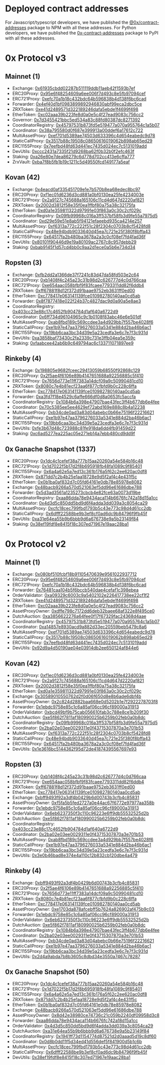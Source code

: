 # Deployed contract addresses

For Javascript/typescript developers, we have published the [@0x/contract-addresses](https://www.npmjs.com/package/@0x/contract-addresses) package to NPM with all these addresses.
For Python developers, we have published the [0x-contract-addresses](https://pypi.org/project/0x-contract-addresses/) package to PyPI with all these addresses.

# 0x Protocol v3
## Mainnet (1)

- Exchange: [0x61935cbdd02287b511119ddb11aeb42f1593b7ef](https://etherscan.io/address/0x61935cbdd02287b511119ddb11aeb42f1593b7ef)
- ERC20Proxy: [0x95e6f48254609a6ee006f7d493c8e5fb97094cef](https://etherscan.io/address/0x95e6f48254609a6ee006f7d493c8e5fb97094cef)
- ERC721Proxy: [0xefc70a1b18c432bdc64b596838b4d138f6bc6cad](https://etherscan.io/address/0xefc70a1b18c432bdc64b596838b4d138f6bc6cad)
- Forwarder: [0x4ef40d1bf0983899892946830abf99eca2dbc5ce](https://etherscan.io/address/0x4ef40d1bf0983899892946830abf99eca2dbc5ce)
- ZRXToken: [0xe41d2489571d322189246dafa5ebde1f4699f498](https://etherscan.io/address/0xe41d2489571d322189246dafa5ebde1f4699f498)
- EtherToken: [0xc02aaa39b223fe8d0a0e5c4f27ead9083c756cc2](https://etherscan.io/address/0xc02aaa39b223fe8d0a0e5c4f27ead9083c756cc2)
- Governor: [0x7d3455421bbc5ed534a83c88fd80387dc8271392](https://etherscan.io/address/0x7d3455421bbc5ed534a83c88fd80387dc8271392)
- CoordinatorRegistry: [0x45797531b873fd5e519477a070a955764c1a5b07](https://etherscan.io/address/0x45797531b873fd5e519477a070a955764c1a5b07)
- Coordinator: [0x38a795580d0f687e399913a00ddef6a17612c722](https://etherscan.io/address/0x38a795580d0f687e399913a00ddef6a17612c722)
- MultiAssetProxy: [0xef701d5389ae74503d633396c4d654eabedc9d78](https://etherscan.io/address/0xef701d5389ae74503d633396c4d654eabedc9d78)
- StaticCallProxy: [0x3517b88c19508c08650616019062b898ab65ed29](https://etherscan.io/address/0x3517b88c19508c08650616019062b898ab65ed29)
- ERC1155Proxy: [0x7eefbd48fd63d441ec7435d024ec7c5131019add](https://etherscan.io/address/0x7eefbd48fd63d441ec7435d024ec7c5131019add)
- DevUtils: [0xccc2431a7335f21d9268ba62f0b32b0f2efc463f](https://etherscan.io/address/0xccc2431a7335f21d9268ba62f0b32b0f2efc463f)
- Staking: [0xa26e80e7dea86279c6d778d702cc413e6cffa777](https://etherscan.io/address/0xa26e80e7dea86279c6d778d702cc413e6cffa777)
- ZrxVault: [0xba7f8b5fb1b19c1211c5d49550fcd149177a5eaf](https://etherscan.io/address/0xba7f8b5fb1b19c1211c5d49550fcd149177a5eaf)

## Kovan (42)

- Exchange: [0x4eacd0af335451709e1e7b570b8ea68edec8bc97](https://kovan.etherscan.io/address/0x4eacd0af335451709e1e7b570b8ea68edec8bc97)
- ERC20Proxy: [0xf1ec01d6236d3cd881a0bf0130ea25fe4234003e](https://kovan.etherscan.io/address/0xf1ec01d6236d3cd881a0bf0130ea25fe4234003e)
- ERC721Proxy: [0x2a9127c745688a165106c11cd4d647d2220af821](https://kovan.etherscan.io/address/0x2a9127c745688a165106c11cd4d647d2220af821)
- ZRXToken: [0x2002d3812f58e35f0ea1ffbf80a75a38c32175fa](https://kovan.etherscan.io/address/0x2002d3812f58e35f0ea1ffbf80a75a38c32175fa)
- EtherToken: [0xd0a1e359811322d97991e03f863a0c30c2cf029c](https://kovan.etherscan.io/address/0xd0a1e359811322d97991e03f863a0c30c2cf029c)
- CoordinatorRegistry: [0x09fb99968c016a3ff537bf58fb3d9fe55a7975d5](https://kovan.etherscan.io/address/0x09fb99968c016a3ff537bf58fb3d9fe55a7975d5)
- Coordinator: [0xd29e59e51e8ab5f94121efaeebd935ca4214e257](https://kovan.etherscan.io/address/0xd29e59e51e8ab5f94121efaeebd935ca4214e257)
- MultiAssetProxy: [0xf6313a772c222f51c28f2304c0703b8cf5428fd8](https://kovan.etherscan.io/address/0xf6313a772c222f51c28f2304c0703b8cf5428fd8)
- StaticCallProxy: [0x48e94bdb9033640d45ea7c721e25f380f8bffa43](https://kovan.etherscan.io/address/0x48e94bdb9033640d45ea7c721e25f380f8bffa43)
- ERC1155Proxy: [0x64517fa2b480ba3678a2a3c0cf08ef7fd4fad36f](https://kovan.etherscan.io/address/0x64517fa2b480ba3678a2a3c0cf08ef7fd4fad36f)
- DevUtils: [0x80101f90446d9e19a80109ac2767c8c957debb29](https://kovan.etherscan.io/address/0x80101f90446d9e19a80109ac2767c8c957debb29)
- Staking: [0xbab9145f1d57cd4bb0c9aa2d1ece0a5b6e734d34](https://kovan.etherscan.io/address/0xbab9145f1d57cd4bb0c9aa2d1ece0a5b6e734d34)

## Ropsten (3)

- Exchange: [0xfb2dd2a1366de37f7241c83d47da58fd503e2c64](https://ropsten.etherscan.io/address/0xfb2dd2a1366de37f7241c83d47da58fd503e2c64)
- ERC20Proxy: [0xb1408f4c245a23c31b98d2c626777d4c0d766caa](https://ropsten.etherscan.io/address/0xb1408f4c245a23c31b98d2c626777d4c0d766caa)
- ERC721Proxy: [0xe654aac058bfbf9f83fcaee7793311dd82f6ddb4](https://ropsten.etherscan.io/address/0xe654aac058bfbf9f83fcaee7793311dd82f6ddb4)
- ZRXToken: [0xff67881f8d12f372d91baae9752eb3631ff0ed00](https://ropsten.etherscan.io/address/0xff67881f8d12f372d91baae9752eb3631ff0ed00)
- EtherToken: [0xc778417e063141139fce010982780140aa0cd5ab](https://ropsten.etherscan.io/address/0xc778417e063141139fce010982780140aa0cd5ab)
- Forwarder: [0x8f7877418e022f24b37c4827dac9d0a90a5e8ae3](https://ropsten.etherscan.io/address/0x8f7877418e022f24b37c4827dac9d0a90a5e8ae3)
- CoordinatorRegistry: [0x403cc23e88c17c4652fb904784d1af640a6722d9](https://ropsten.etherscan.io/address/0x403cc23e88c17c4652fb904784d1af640a6722d9)
- Coordinator: [0x6ff734d96104965c9c1b0108f83abc46e6e501df](https://ropsten.etherscan.io/address/0x6ff734d96104965c9c1b0108f83abc46e6e501df)
- MultiAssetProxy: [0xab8fbd189c569ccdee3a4d929bb7f557be4028f6](https://ropsten.etherscan.io/address/0xab8fbd189c569ccdee3a4d929bb7f557be4028f6)
- StaticCallProxy: [0xe1b97e47aa3796276033a5341e884d2ba46b6ac1](https://ropsten.etherscan.io/address/0xe1b97e47aa3796276033a5341e884d2ba46b6ac1)
- ERC1155Proxy: [0x19bb6caa3bc34d39e5a23cedfa3e6c7e7f3c931d](https://ropsten.etherscan.io/address/0x19bb6caa3bc34d39e5a23cedfa3e6c7e7f3c931d)
- DevUtils: [0xa3858baf73430c2fa2339c731e3ffb04ea5e359c](https://ropsten.etherscan.io/address/0xa3858baf73430c2fa2339c731e3ffb04ea5e359c)
- Staking: [0xfaabcee42ab6b9c649794ac6c133711071897ee9](https://ropsten.etherscan.io/address/0xfaabcee42ab6b9c649794ac6c133711071897ee9)

## Rinkeby (4)

- Exchange: [0x198805e9682fceec29413059b68550f92868c129](https://rinkeby.etherscan.io/address/0x198805e9682fceec29413059b68550f92868c129)
- ERC20Proxy: [0x2f5ae4f6106e89b4147651688a92256885c5f410](https://rinkeby.etherscan.io/address/0x2f5ae4f6106e89b4147651688a92256885c5f410)
- ERC721Proxy: [0x7656d773e11ff7383a14dcf09a9c50990481cd10](https://rinkeby.etherscan.io/address/0x7656d773e11ff7383a14dcf09a9c50990481cd10)
- ZRXToken: [0x8080c7e4b81ecf23aa6f877cfbfd9b0c228c6ffa](https://rinkeby.etherscan.io/address/0x8080c7e4b81ecf23aa6f877cfbfd9b0c228c6ffa)
- EtherToken: [0xc778417e063141139fce010982780140aa0cd5ab](https://rinkeby.etherscan.io/address/0xc778417e063141139fce010982780140aa0cd5ab)
- Forwarder: [0xa3fd7f18e4529c6affe666df0d8a0653fc5accfa](https://rinkeby.etherscan.io/address/0xa3fd7f18e4529c6affe666df0d8a0653fc5accfa)
- CoordinatorRegistry: [0x1084b6a398e47907bae43fec3ff4b677db6e4fee](https://rinkeby.etherscan.io/address/0x1084b6a398e47907bae43fec3ff4b677db6e4fee)
- Coordinator: [0x70c5385ee5ee4629ef72abd169e888c8b4a12238](https://rinkeby.etherscan.io/address/0x70c5385ee5ee4629ef72abd169e888c8b4a12238)
- MultiAssetProxy: [0xb34cde0ad3a83d04abebc0b66e75196f22216621](https://rinkeby.etherscan.io/address/0xb34cde0ad3a83d04abebc0b66e75196f22216621)
- StaticCallProxy: [0xe1b97e47aa3796276033a5341e884d2ba46b6ac1](https://rinkeby.etherscan.io/address/0xe1b97e47aa3796276033a5341e884d2ba46b6ac1)
- ERC1155Proxy: [0x19bb6caa3bc34d39e5a23cedfa3e6c7e7f3c931d](https://rinkeby.etherscan.io/address/0x19bb6caa3bc34d39e5a23cedfa3e6c7e7f3c931d)
- DevUtils: [0xfe3b67d48c723988c81fe918da6dd4fb91459d22](https://rinkeby.etherscan.io/address/0xfe3b67d48c723988c81fe918da6dd4fb91459d22)
- Staking: [0xc6ad5277ea225ac05e271eb14a7ebb480cd9dd9f](https://rinkeby.etherscan.io/address/0xc6ad5277ea225ac05e271eb14a7ebb480cd9dd9f)

## 0x Ganache Snapshot (1337)

- ERC20Proxy: [0x1dc4c1cefef38a777b15aa20260a54e584b16c48]()
- ERC721Proxy: [0x1d7022f5b17d2f8b695918fb48fa1089c9f85401]()
- ERC1155Proxy: [0x6a4a62e5a7ed13c361b176a5f62c2ee620ac0df8]()
- ZRXToken: [0x871dd7c2b4b25e1aa18728e9d5f2af4c4e431f5c]()
- EtherToken: [0x0b1ba0af832d7c05fd64161e0db78e85978e8082]()
- Exchange: [0x48bacb9266a570d521063ef5dd96e61686dbe788]()
- Forwarder: [0x5d3ad3561a1235273cbcb4e82fce63a0073d19be]()
- CoordinatorRegistry: [0xaa86dda78e9434aca114b6676fc742a18d15a1cc]()
- Coordinator: [0x4d3d5c850dd5bd9d6f4adda3dd039a3c8054ca29]()
- MultiAssetProxy: [0xcfc18cec799fbd1793b5c43e773c98d4d61cc2db]()
- StaticCallProxy: [0x6dfff22588be9b3ef8cf0ad6dc9b84796f9fb45f]()
- DevUtils: [0xa31e64ea55b9b6bbb9d6a676738e9a5b23149f84]()
- Staking: [0x38ef19fdf8e8415f18c307ed71967e19aac28ba1]()


# 0x Protocol v2

## Mainnet (1)

- Exchange: [0x080bf510fcbf18b91105470639e9561022937712](https://etherscan.io/address/0x080bf510fcbf18b91105470639e9561022937712)
- ERC20Proxy: [0x95e6f48254609a6ee006f7d493c8e5fb97094cef](https://etherscan.io/address/0x95e6f48254609a6ee006f7d493c8e5fb97094cef)
- ERC721Proxy: [0xefc70a1b18c432bdc64b596838b4d138f6bc6cad](https://etherscan.io/address/0xefc70a1b18c432bdc64b596838b4d138f6bc6cad)
- Forwarder: [0x76481caa104b5f6bccb540dae4cefaf1c398ebea](https://etherscan.io/address/0x76481caa104b5f6bccb540dae4cefaf1c398ebea)
- OrderValidator: [0xa09329c6003c9a5402102e226417738ee22cf1f2](https://etherscan.io/address/0xa09329c6003c9a5402102e226417738ee22cf1f2)
- ZRXToken: [0xe41d2489571d322189246dafa5ebde1f4699f498](https://etherscan.io/address/0xe41d2489571d322189246dafa5ebde1f4699f498)
- EtherToken: [0xc02aaa39b223fe8d0a0e5c4f27ead9083c756cc2](https://etherscan.io/address/0xc02aaa39b223fe8d0a0e5c4f27ead9083c756cc2)
- AssetProxyOwner: [0xdffe798c7172dd6deb32baee68af322e8f495ce0](https://etherscan.io/address/0xdffe798c7172dd6deb32baee68af322e8f495ce0)
- DutchAuction: [0xa3856622276a64fee0f17f67329fac24368d4aae](https://etherscan.io/address/0xa3856622276a64fee0f17f67329fac24368d4aae)
- CoordinatorRegistry: [0x45797531b873fd5e519477a070a955764c1a5b07](https://etherscan.io/address/0x45797531b873fd5e519477a070a955764c1a5b07)
- Coordinator: [0xa14857e8930acd9a882d33ec20559beb5479c8a6](https://etherscan.io/address/0xa14857e8930acd9a882d33ec20559beb5479c8a6)
- MultiAssetProxy: [0xef701d5389ae74503d633396c4d654eabedc9d78](https://etherscan.io/address/0xef701d5389ae74503d633396c4d654eabedc9d78)
- StaticCallProxy: [0x3517b88c19508c08650616019062b898ab65ed29](https://etherscan.io/address/0x3517b88c19508c08650616019062b898ab65ed29)
- ERC1155Proxy: [0x7eefbd48fd63d441ec7435d024ec7c5131019add](https://etherscan.io/address/0x7eefbd48fd63d441ec7435d024ec7c5131019add)
- DevUtils: [0x92d9a4d50190ae04e03914db2ee650124af844e6](https://etherscan.io/address/0x92d9a4d50190ae04e03914db2ee650124af844e6)

## Kovan (42)

- ERC20Proxy: [0xf1ec01d6236d3cd881a0bf0130ea25fe4234003e](https://kovan.etherscan.io/address/0xf1ec01d6236d3cd881a0bf0130ea25fe4234003e)
- ERC721Proxy: [0x2a9127c745688a165106c11cd4d647d2220af821](https://kovan.etherscan.io/address/0x2a9127c745688a165106c11cd4d647d2220af821)
- ZRXToken: [0x2002d3812f58e35f0ea1ffbf80a75a38c32175fa](https://kovan.etherscan.io/address/0x2002d3812f58e35f0ea1ffbf80a75a38c32175fa)
- EtherToken: [0xd0a1e359811322d97991e03f863a0c30c2cf029c](https://kovan.etherscan.io/address/0xd0a1e359811322d97991e03f863a0c30c2cf029c)
- Exchange: [0x30589010550762d2f0d06f650d8e8b6ade6dbf4b](https://kovan.etherscan.io/address/0x30589010550762d2f0d06f650d8e8b6ade6dbf4b)
- AssetProxyOwner: [0x2c824d2882baa668e0d5202b1e7f2922278703f8](https://kovan.etherscan.io/address/0x2c824d2882baa668e0d5202b1e7f2922278703f8)
- Forwarder: [0x1ebdc9758e85c1c6a85af06cc96cf89000a31913](https://kovan.etherscan.io/address/0x1ebdc9758e85c1c6a85af06cc96cf89000a31913)
- OrderValidator: [0xbcd49bf9b75cab056610fab3c788e8ce1b209f30](https://kovan.etherscan.io/address/0xbcd49bf9b75cab056610fab3c788e8ce1b209f30)
- DutchAuction: [0xe5f862f7811af180990025b6259b02feb0a0b8dc](https://kovan.etherscan.io/address/0xe5f862f7811af180990025b6259b02feb0a0b8dc)
- CoordinatorRegistry: [0x09fb99968c016a3ff537bf58fb3d9fe55a7975d5](https://kovan.etherscan.io/address/0x09fb99968c016a3ff537bf58fb3d9fe55a7975d5)
- Coordinator: [0x2ba02e03ee0029311e0f43715307870a3e701b53](https://kovan.etherscan.io/address/0x2ba02e03ee0029311e0f43715307870a3e701b53)
- MultiAssetProxy: [0xf6313a772c222f51c28f2304c0703b8cf5428fd8](https://kovan.etherscan.io/address/0xf6313a772c222f51c28f2304c0703b8cf5428fd8)
- StaticCallProxy: [0x48e94bdb9033640d45ea7c721e25f380f8bffa43](https://kovan.etherscan.io/address/0x48e94bdb9033640d45ea7c721e25f380f8bffa43)
- ERC1155Proxy: [0x64517fa2b480ba3678a2a3c0cf08ef7fd4fad36f](https://kovan.etherscan.io/address/0x64517fa2b480ba3678a2a3c0cf08ef7fd4fad36f)
- DevUtils: [0x1e3616bc5144362f95d72de41874395567697e93](https://kovan.etherscan.io/address/0x1e3616bc5144362f95d72de41874395567697e93)

## Ropsten (3)

- ERC20Proxy: [0xb1408f4c245a23c31b98d2c626777d4c0d766caa](https://ropsten.etherscan.io/address/0xb1408f4c245a23c31b98d2c626777d4c0d766caa)
- ERC721Proxy: [0xe654aac058bfbf9f83fcaee7793311dd82f6ddb4](https://ropsten.etherscan.io/address/0xe654aac058bfbf9f83fcaee7793311dd82f6ddb4)
- ZRXToken: [0xff67881f8d12f372d91baae9752eb3631ff0ed00](https://ropsten.etherscan.io/address/0xff67881f8d12f372d91baae9752eb3631ff0ed00)
- EtherToken: [0xc778417e063141139fce010982780140aa0cd5ab](https://ropsten.etherscan.io/address/0xc778417e063141139fce010982780140aa0cd5ab)
- Exchange: [0xbff9493f92a3df4b0429b6d00743b3cfb4c85831](https://ropsten.etherscan.io/address/0xbff9493f92a3df4b0429b6d00743b3cfb4c85831)
- AssetProxyOwner: [0xf5fa5b5fed2727a0e44ac67f6772e97977aa358b](https://ropsten.etherscan.io/address/0xf5fa5b5fed2727a0e44ac67f6772e97977aa358b)
- Forwarder: [0x1ebdc9758e85c1c6a85af06cc96cf89000a31913](https://ropsten.etherscan.io/address/0x1ebdc9758e85c1c6a85af06cc96cf89000a31913)
- OrderValidator: [0x6eb6237350f3c110c96223e6ff9db55532525d2b](https://ropsten.etherscan.io/address/0x6eb6237350f3c110c96223e6ff9db55532525d2b)
- DutchAuction: [0xe5f862f7811af180990025b6259b02feb0a0b8dc](https://ropsten.etherscan.io/address/0xe5f862f7811af180990025b6259b02feb0a0b8dc)
- CoordinatorRegistry: [0x403cc23e88c17c4652fb904784d1af640a6722d9](https://ropsten.etherscan.io/address/0x403cc23e88c17c4652fb904784d1af640a6722d9)
- Coordinator: [0x2ba02e03ee0029311e0f43715307870a3e701b53](https://ropsten.etherscan.io/address/0x2ba02e03ee0029311e0f43715307870a3e701b53)
- MultiAssetProxy: [0xab8fbd189c569ccdee3a4d929bb7f557be4028f6](https://ropsten.etherscan.io/address/0xab8fbd189c569ccdee3a4d929bb7f557be4028f6)
- StaticCallProxy: [0xe1b97e47aa3796276033a5341e884d2ba46b6ac1](https://ropsten.etherscan.io/address/0xe1b97e47aa3796276033a5341e884d2ba46b6ac1)
- ERC1155Proxy: [0x19bb6caa3bc34d39e5a23cedfa3e6c7e7f3c931d](https://ropsten.etherscan.io/address/0x19bb6caa3bc34d39e5a23cedfa3e6c7e7f3c931d)
- DevUtils: [0x3e0b46bad8e374e4a110c12b832cb120dbe4a479](https://ropsten.etherscan.io/address/0x3e0b46bad8e374e4a110c12b832cb120dbe4a479)

## Rinkeby (4)

- Exchange: [0xbff9493f92a3df4b0429b6d00743b3cfb4c85831](https://rinkeby.etherscan.io/address/0xbff9493f92a3df4b0429b6d00743b3cfb4c85831)
- ERC20Proxy: [0x2f5ae4f6106e89b4147651688a92256885c5f410](https://rinkeby.etherscan.io/address/0x2f5ae4f6106e89b4147651688a92256885c5f410)
- ERC721Proxy: [0x7656d773e11ff7383a14dcf09a9c50990481cd10](https://rinkeby.etherscan.io/address/0x7656d773e11ff7383a14dcf09a9c50990481cd10)
- ZRXToken: [0x8080c7e4b81ecf23aa6f877cfbfd9b0c228c6ffa](https://rinkeby.etherscan.io/address/0x8080c7e4b81ecf23aa6f877cfbfd9b0c228c6ffa)
- EtherToken: [0xc778417e063141139fce010982780140aa0cd5ab](https://rinkeby.etherscan.io/address/0xc778417e063141139fce010982780140aa0cd5ab)
- AssetProxyOwner: [0xe1703da878afcebff5b7624a826902af475b9c03](https://rinkeby.etherscan.io/address/0xe1703da878afcebff5b7624a826902af475b9c03)
- Forwarder: [0x1ebdc9758e85c1c6a85af06cc96cf89000a31913](https://rinkeby.etherscan.io/address/0x1ebdc9758e85c1c6a85af06cc96cf89000a31913)
- OrderValidator: [0x6eb6237350f3c110c96223e6ff9db55532525d2b](https://rinkeby.etherscan.io/address/0x6eb6237350f3c110c96223e6ff9db55532525d2b)
- DutchAuction: [0xe5f862f7811af180990025b6259b02feb0a0b8dc](https://rinkeby.etherscan.io/address/0xe5f862f7811af180990025b6259b02feb0a0b8dc)
- CoordinatorRegistry: [0x1084b6a398e47907bae43fec3ff4b677db6e4fee](https://rinkeby.etherscan.io/address/0x1084b6a398e47907bae43fec3ff4b677db6e4fee)
- Coordinator: [0x2ba02e03ee0029311e0f43715307870a3e701b53](https://rinkeby.etherscan.io/address/0x2ba02e03ee0029311e0f43715307870a3e701b53)
- MultiAssetProxy: [0xb34cde0ad3a83d04abebc0b66e75196f22216621](https://rinkeby.etherscan.io/address/0xb34cde0ad3a83d04abebc0b66e75196f22216621)
- StaticCallProxy: [0xe1b97e47aa3796276033a5341e884d2ba46b6ac1](https://rinkeby.etherscan.io/address/0xe1b97e47aa3796276033a5341e884d2ba46b6ac1)
- ERC1155Proxy: [0x19bb6caa3bc34d39e5a23cedfa3e6c7e7f3c931d](https://rinkeby.etherscan.io/address/0x19bb6caa3bc34d39e5a23cedfa3e6c7e7f3c931d)
- DevUtils: [0x2d4a9abda7b8b3605c8dbd34e3550a7467c78287](https://rinkeby.etherscan.io/address/0x2d4a9abda7b8b3605c8dbd34e3550a7467c78287)

## 0x Ganache Snapshot (50)

- ERC20Proxy: [0x1dc4c1cefef38a777b15aa20260a54e584b16c48](https://infura.io/address/0x1dc4c1cefef38a777b15aa20260a54e584b16c48)
- ERC721Proxy: [0x1d7022f5b17d2f8b695918fb48fa1089c9f85401](https://infura.io/address/0x1d7022f5b17d2f8b695918fb48fa1089c9f85401)
- ERC1155Proxy: [0x6a4a62e5a7ed13c361b176a5f62c2ee620ac0df8](https://infura.io/address/0x6a4a62e5a7ed13c361b176a5f62c2ee620ac0df8)
- ZRXToken: [0x871dd7c2b4b25e1aa18728e9d5f2af4c4e431f5c](https://infura.io/address/0x871dd7c2b4b25e1aa18728e9d5f2af4c4e431f5c)
- EtherToken: [0x0b1ba0af832d7c05fd64161e0db78e85978e8082](https://infura.io/address/0x0b1ba0af832d7c05fd64161e0db78e85978e8082)
- Exchange: [0x48bacb9266a570d521063ef5dd96e61686dbe788](https://infura.io/address/0x48bacb9266a570d521063ef5dd96e61686dbe788)
- AssetProxyOwner: [0x8d42e38980ce74736c21c059b2240df09958d3c8](https://infura.io/address/0x8d42e38980ce74736c21c059b2240df09958d3c8)
- Forwarder: [0xaa86dda78e9434aca114b6676fc742a18d15a1cc](https://infura.io/address/0xaa86dda78e9434aca114b6676fc742a18d15a1cc)
- OrderValidator: [0x4d3d5c850dd5bd9d6f4adda3dd039a3c8054ca29](https://infura.io/address/0x4d3d5c850dd5bd9d6f4adda3dd039a3c8054ca29)
- DutchAuction: [0xa31e64ea55b9b6bbb9d6a676738e9a5b23149f84](https://infura.io/address/0xa31e64ea55b9b6bbb9d6a676738e9a5b23149f84)
- CoordinatorRegistry: [0x1941ff73d1154774d87521d2d0aaad5d19c8df60](https://infura.io/address/0x1941ff73d1154774d87521d2d0aaad5d19c8df60)
- Coordinator: [0x0d8b0dd11f5d34ed41d556def5f841900d5b1c6b](https://infura.io/address/0x0d8b0dd11f5d34ed41d556def5f841900d5b1c6b)
- MultiAssetProxy: [0xcfc18cec799fbd1793b5c43e773c98d4d61cc2db](https://infura.io/address/0xcfc18cec799fbd1793b5c43e773c98d4d61cc2db)
- StaticCallProxy: [0x6dfff22588be9b3ef8cf0ad6dc9b84796f9fb45f](https://infura.io/address/0x6dfff22588be9b3ef8cf0ad6dc9b84796f9fb45f)
- DevUtils: [0x38ef19fdf8e8415f18c307ed71967e19aac28ba1](https://infura.io/address/0x38ef19fdf8e8415f18c307ed71967e19aac28ba1)

